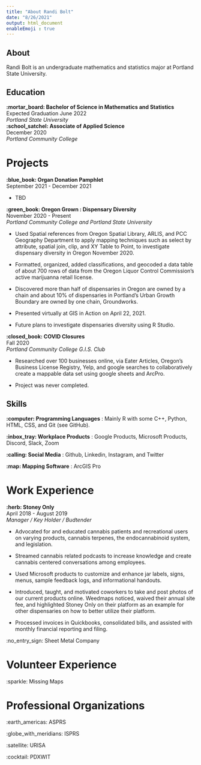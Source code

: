```yaml
---
title: "About Randi Bolt"
date: "8/26/2021"
output: html_document
enableEmoji : true
---
```

## About 
Randi Bolt is an undergraduate mathematics and statistics major at Portland State University. 

## Education 
**:mortar_board: Bachelor of Science in Mathematics and Statistics** <br>  Expected Graduation June 2022 <br> _Portland State University_ 
<br> 
**:school_satchel: Associate of Applied Science** <br>  December 2020 <br> _Portland Community College_ 

# Projects 

**:blue_book: Organ Donation Pamphlet** <br> September 2021 - December 2021 <br> 

* TBD

**:green_book: Oregon Grown : Dispensary Diversity** <br> November 2020 - Present <br> _Portland Community College and Portland State University_ 

* Used Spatial references from Oregon Spatial Library, ARLIS,  and PCC Geography Department to apply mapping techniques such as select by attribute, spatial join, clip, and XY Table to Point, to investigate dispensary diversity in Oregon November 2020.

* Formatted, organized, added classifications, and geocoded a data table of about 700 rows of data from the Oregon Liquor Control Commission’s active marijuanna retail license. 

* Discovered more than half of dispensaries in Oregon are owned by a chain and about 10% of dispensaries in Portland’s Urban Growth Boundary are owned by one chain, Groundworks. 

* Presented virtually at GIS in Action on April 22, 2021. 

* Future plans to investigate dispensaries diversity using R Studio. 

**:closed_book: COVID Closures ** <br> Fall 2020 <br> _Portland Community College G.I.S. Club_

* Researched over 100 businesses online, via Eater Articles, Oregon’s Business License Registry, Yelp, and google searches to collaboratively create a mappable data set using google sheets and ArcPro. 

* Project was never completed. 

## Skills 
**:computer: Programming Languages** : Mainly R with some C++, Python, HTML, CSS, and Git (see GitHub). 

**:inbox_tray: Workplace Products** : Google Products, Microsoft Products, Discord, Slack, Zoom 

**:calling: Social Media** : Github, Linkedin, Instagram, and Twitter

**:map: Mapping Software** : ArcGIS Pro

# Work Experience 

**:herb: Stoney Only** <br> April 2018 - August 2019 <br> _Manager / Key Holder / Budtender_

* Advocated for and educated cannabis patients and recreational users on varying products, cannabis terpenes, the endocannabinoid system, and legislation.

* Streamed cannabis related podcasts to increase knowledge and create cannabis centered conversations among employees. 

* Used Microsoft products to customize and enhance jar labels, signs, menus, sample feedback logs, and informational handouts. 

* Introduced, taught, and motivated coworkers to take and post photos of our current products online. Weedmaps noticed, waived their annual site fee, and highlighted Stoney Only on their platform as an example for other dispensaries on how to better utilize their platform. 

* Processed invoices in Quickbooks, consolidated bills, and assisted with monthly financial reporting and filing.

:no_entry_sign: Sheet Metal Company 

# Volunteer Experience 

:sparkle: Missing Maps 

# Professional Organizations 

:earth_americas: ASPRS 

:globe_with_meridians: ISPRS 

:satellite: URISA 

:cocktail: PDXWIT
